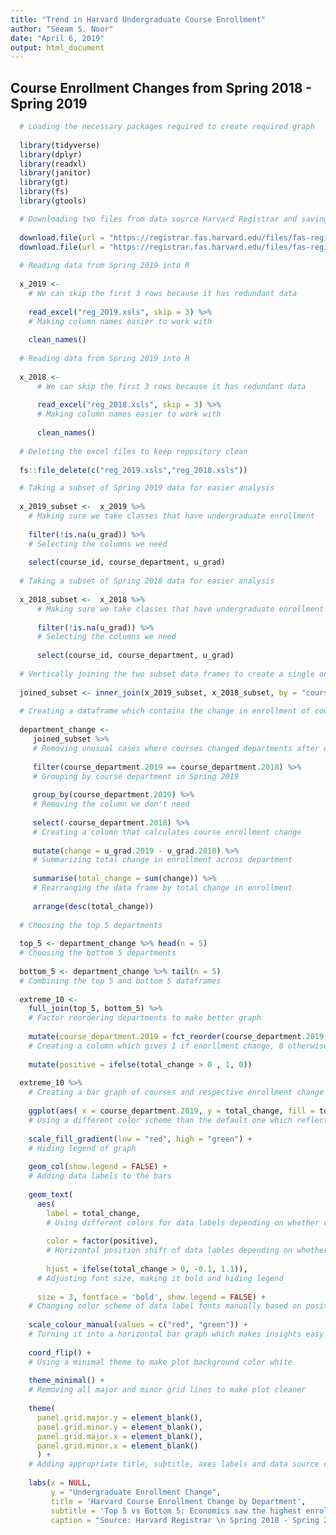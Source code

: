 ```yaml
---
title: "Trend in Harvard Undergraduate Course Enrollment"
author: "Seeam S. Noor"
date: "April 6, 2019"
output: html_document
---
```

  
## Course Enrollment Changes from Spring 2018 - Spring 2019
  

```r
  # Loading the necessary packages required to create required graph  
  
  library(tidyverse)
  library(dplyr)
  library(readxl)
  library(janitor)
  library(gt)
  library(fs)
  library(gtools)

  # Downloading two files from data source Harvard Registrar and saving them locally as excel files  
  
  download.file(url = "https://registrar.fas.harvard.edu/files/fas-registrar/files/class_enrollment_summary_by_term_2.28.19.xlsx", destfile = "reg_2019.xsls", mode = 'wb' )
  download.file(url = "https://registrar.fas.harvard.edu/files/fas-registrar/files/class_enrollment_summary_by_term_03.06.18.xlsx", destfile = "reg_2018.xsls", mode = 'wb' )
  
  # Reading data from Spring 2019 into R  
  
  x_2019 <-
    # We can skip the first 3 rows because it has redundant data  
    
    read_excel("reg_2019.xsls", skip = 3) %>%
    # Making column names easier to work with  
    
    clean_names()
  
  # Reading data from Spring 2019 into R  
  
  x_2018 <-
      # We can skip the first 3 rows because it has redundant data  
      
      read_excel("reg_2018.xsls", skip = 3) %>%
      # Making column names easier to work with  
      
      clean_names()
  
  # Deleting the excel files to keep repository clean  
  
  fs::file_delete(c("reg_2019.xsls","reg_2018.xsls"))
```
  
  

```r
  # Taking a subset of Spring 2019 data for easier analysis  
  
  x_2019_subset <-  x_2019 %>%
    # Making sure we take classes that have undergraduate enrollment  
    
    filter(!is.na(u_grad)) %>% 
    # Selecting the columns we need  
    
    select(course_id, course_department, u_grad)
  
  # Taking a subset of Spring 2018 data for easier analysis  
  
  x_2018_subset <-  x_2018 %>%
      # Making sure we take classes that have undergraduate enrollment  
      
      filter(!is.na(u_grad)) %>% 
      # Selecting the columns we need  
      
      select(course_id, course_department, u_grad)
  
  # Vertically joining the two subset data frames to create a single one  
  
  joined_subset <- inner_join(x_2019_subset, x_2018_subset, by = "course_id", suffix = c(".2019", ".2018"))
  
  # Creating a dataframe which contains the change in enrollment of courses by department   
  
  department_change <-
     joined_subset %>%
     # Removing unusual cases where courses changed departments after one semester  
     
     filter(course_department.2019 == course_department.2018) %>%
     # Grouping by course department in Spring 2019  
     
     group_by(course_department.2019) %>%
     # Removing the column we don't need  
     
     select(-course_department.2018) %>%
     # Creating a column that calculates course enrollment change  
     
     mutate(change = u_grad.2019 - u_grad.2018) %>%
     # Summarizing total change in enrollment across department  
     
     summarise(total_change = sum(change)) %>%
     # Rearranging the data frame by total change in enrollment  
     
     arrange(desc(total_change))
  
  # Choosing the top 5 departments 
  
  top_5 <- department_change %>% head(n = 5)
  # Choosing the bottom 5 departments  
  
  bottom_5 <- department_change %>% tail(n = 5)
  # Combining the top 5 and bottom 5 dataframes  
  
  extreme_10 <-
    full_join(top_5, bottom_5) %>%
    # Factor reordering departments to make better graph  
    
    mutate(course_department.2019 = fct_reorder(course_department.2019, total_change)) %>%
    # Creating a column which gives 1 if enorllment change, 0 otherwise to help coloring graph later  
    
    mutate(positive = ifelse(total_change > 0 , 1, 0)) 
    
  extreme_10 %>%
    # Creating a bar graph of courses and respective enrollment change  
    
    ggplot(aes( x = course_department.2019, y = total_change, fill = total_change)) +
    # Using a different color scheme than the default one which reflects graph insights better  
    
    scale_fill_gradient(low = "red", high = "green") +
    # Hiding legend of graph  
    
    geom_col(show.legend = FALSE) +
    # Adding data labels to the bars  
    
    geom_text(
      aes(
        label = total_change,
        # Using different colors for data labels depending on whether change was positive or negative  
        
        color = factor(positive),
        # Horizontal position shift of data lables depending on whether change was positive or negative  
        
        hjust = ifelse(total_change > 0, -0.1, 1.1)),
      # Adjusting font size, making it bold and hiding legend  
      
      size = 3, fontface = 'bold', show.legend = FALSE) +
    # Changing color scheme of data label fonts manually based on positive/negative value  
    
    scale_colour_manual(values = c("red", "green")) + 
    # Turning it into a horizontal bar graph which makes insights easy to compare  
    
    coord_flip() + 
    # Using a minimal theme to make plot background color white  
    
    theme_minimal() +
    # Removing all major and minor grid lines to make plot cleaner  
    
    theme(
      panel.grid.major.y = element_blank(),
      panel.grid.minor.y = element_blank(),
      panel.grid.major.x = element_blank(),
      panel.grid.minor.x = element_blank()
      ) +
    # Adding appropriate title, subtitle, axes labels and data source citation  
    
    labs(x = NULL,
         y = "Undergraduate Enrollment Change",
         title = 'Harvard Course Enrollment Change by Department',
         subtitle = 'Top 5 vs Bottom 5: Economics saw the highest enrollment drop',
         caption = "Source: Harvard Registrar \n Spring 2018 - Spring 2019")

```
  
